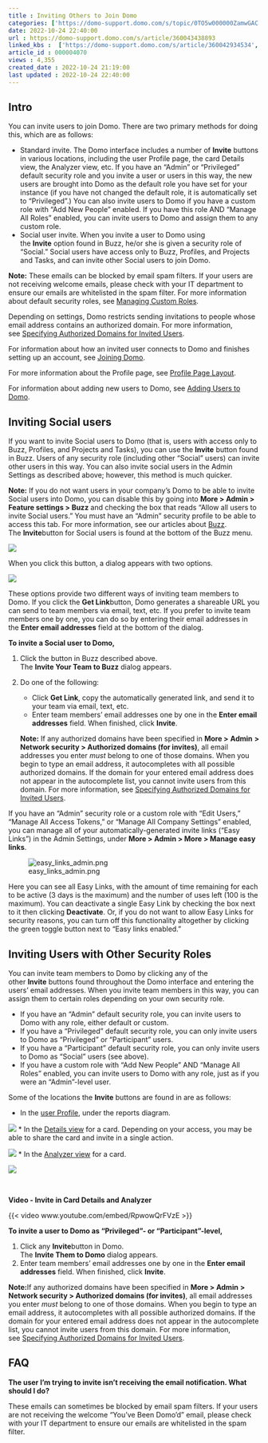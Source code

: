 ```yaml
---
title : Inviting Others to Join Domo
categories: ['https://domo-support.domo.com/s/topic/0TO5w000000ZamwGAC', 'https://domo-support.domo.com/s/topic/0TO5w000000ZanCGAS']
date: 2022-10-24 22:40:00
url : https://domo-support.domo.com/s/article/360043438893
linked_kbs :  ['https://domo-support.domo.com/s/article/360042934534', 'https://domo-support.domo.com/s/article/360043429953', 'https://domo-support.domo.com/s/article/360043429693', 'https://domo-support.domo.com/s/article/360043429933', 'https://domo-support.domo.com/s/article/360043438973', 'https://domo-support.domo.com/s/article/360042922754', 'https://domo-support.domo.com/s/article/360043428673', 'https://domo-support.domo.com/s/article/360043438893', 'https://domo-support.domo.com/s/knowledge-base', 'https://domo-support.domo.com/s/article/360042934674', 'https://domo-support.domo.com/s/topic/0TO5w000000ZanCGAS', 'https://domo-support.domo.com/s/article/360042925494', 'https://domo-support.domo.com/s/article/360043429913', 'https://domo-support.domo.com/s/article/360042923934', 'https://domo-support.domo.com/s/article/360042934274', 'https://domo-support.domo.com/s/topic/0TO5w000000ZamwGAC']
article_id : 000004070
views : 4,355
created_date : 2022-10-24 21:19:00
last updated : 2022-10-24 22:40:00
---
```




Intro
-----


You can invite users to join Domo. There are two primary methods for doing this, which are as follows:



* Standard invite. The Domo interface includes a number of **Invite** buttons in various locations, including the user Profile page, the card Details view, the Analyzer view, etc. If you have an "Admin" or "Privileged" default security role and you invite a user or users in this way, the new users are brought into Domo as the default role you have set for your instance (if you have not changed the default role, it is automatically set to "Privileged".) You can also invite users to Domo if you have a custom role with "Add New People" enabled. If you have this role AND "Manage All Roles" enabled, you can invite users to Domo and assign them to any custom role.
* Social user invite. When you invite a user to Domo using the **Invite** option found in Buzz, he/or she is given a security role of "Social." Social users have access only to Buzz, Profiles, and Projects and Tasks, and can invite other Social users to join Domo.


**Note:** These emails can be blocked by email spam filters. If your users are not receiving welcome emails, please check with your IT department to ensure our emails are whitelisted in the spam filter.
For more information about default security roles, see [Managing Custom Roles](..\managing_custom_roles\index.qmd "Default Security Role Reference").


Depending on settings, Domo restricts sending invitations to people whose email address contains an authorized domain. For more information, see [Specifying Authorized Domains for Invited Users](..\specifying_authorized_domains_for_invited_users\index.qmd "Specifying Authorized Domains for Invited Users").


For information about how an invited user connects to Domo and finishes setting up an account, see [Joining Domo](..\joining_domo\index.qmd "Joining Domo").


For more information about the Profile page, see [Profile Page Layout](..\profile_page_layout\index.qmd "Profile Page Layout").


For information about adding new users to Domo, see [Adding Users to Domo](..\adding_users_to_domo\index.qmd "Adding Users to Domo").


Inviting Social users
---------------------


If you want to invite Social users to Domo (that is, users with access only to Buzz, Profiles, and Projects and Tasks), you can use the **Invite** button found in Buzz. Users of any security role (including other "Social" users) can invite other users in this way. You can also invite social users in the Admin Settings as described above; however, this method is much quicker.


**Note:** If you do not want users in your company's Domo to be able to invite Social users into Domo, you can disable this by going into **More > Admin > Feature settings > Buzz** and checking the box that reads "Allow all users to invite Social users." You must have an "Admin" security profile to be able to access this tab. For more information, see our articles about [Buzz](https://domo-support.domo.com/s/topic/0TO5w000000ZanCGAS/buzz).
The **Invite**button for Social users is found at the bottom of the Buzz menu.   
  
![](0.png)


When you click this button, a dialog appears with two options.  
  
![](1.png)


These options provide two different ways of inviting team members to Domo. If you click the **Get Link**button, Domo generates a shareable URL you can send to team members via email, text, etc. If you prefer to invite team members one by one, you can do so by entering their email addresses in the **Enter email addresses** field at the bottom of the dialog.


**To invite a Social user to Domo,**


1. Click the button in Buzz described above.  
 The **Invite Your Team to Buzz** dialog appears.
2. Do one of the following:



	* Click **Get Link**, copy the automatically generated link, and send it to your team via email, text, etc.
	* Enter team members' email addresses one by one in the **Enter email addresses** field. When finished, click **Invite**.
	
	
	**Note:** If any authorized domains have been specified in **More >** **Admin** **> Network security > Authorized domains (for invites)**, all email addresses you enter *must* belong to one of those domains. When you begin to type an email address, it autocompletes with all possible authorized domains. If the domain for your entered email address does not appear in the autocomplete list, you cannot invite users from this domain. For more information, see [Specifying Authorized Domains for Invited Users](..\specifying_authorized_domains_for_invited_users\index.qmd "Specifying Authorized Domains for Invited Users").


If you have an "Admin" security role or a custom role with "Edit Users," "Manage All Access Tokens," or "Manage All Company Settings" enabled, you can manage all of your automatically-generated invite links ("Easy Links") in the Admin Settings, under **More > Admin > More > Manage easy links**.


![easy_links_admin.png](easy_links_admin.png)


Here you can see all Easy Links, with the amount of time remaining for each to be active (3 days is the maximum) and the number of uses left (100 is the maximum). You can deactivate a single Easy Link by checking the box next to it then clicking **Deactivate**. Or, if you do not want to allow Easy Links for security reasons, you can turn off this functionality altogether by clicking the green toggle button next to "Easy links enabled."


Inviting Users with Other Security Roles
----------------------------------------


You can invite team members to Domo by clicking any of the other **Invite** buttons found throughout the Domo interface and entering the users' email addresses. When you invite team members in this way, you can assign them to certain roles depending on your own security role. 



* If you have an "Admin" default security role, you can invite users to Domo with any role, either default or custom.
* If you have a "Privileged" default security role, you can only invite users to Domo as "Privileged" or "Participant" users.
* If you have a "Participant" default security role, you can only invite users to Domo as "Social" users (see above).
* If you have a custom role with "Add New People" AND "Manage All Roles" enabled, you can invite users to Domo with any role, just as if you were an "Admin"-level user.


Some of the locations the **Invite** buttons are found in are as follows:



* In the [user Profile](..\profile_page_layout\index.qmd "Profile Page"), under the reports diagram.  
   
 ![](3.png)
* In the [Details view](..\card_details_view_layout\index.qmd "Card Details View Layout") for a card. Depending on your access, you may be able to share the card and invite in a single action.  
   
 ![](4.png)
* In the [Analyzer view](..\analyzer_overview\index.qmd "Analyzer Overview") for a card.  
   
 ![](5.png)


 


**Video - Invite in Card Details and Analyzer**


{{< video www.youtube.com/embed/RpwowQrFVzE >}}
 


**To invite a user to Domo as "Privileged"- or "Participant"-level,**


1. Click any **Invite**button in Domo.  
 The **Invite Them to Domo** dialog appears.
2. Enter team members' email addresses one by one in the **Enter email addresses** field. When finished, click **Invite**.


**Note:**If any authorized domains have been specified in **More > Admin**  **> Network security > Authorized domains (for invites)**, all email addresses you enter *must* belong to one of those domains. When you begin to type an email address, it autocompletes with all possible authorized domains. If the domain for your entered email address does not appear in the autocomplete list, you cannot invite users from this domain. For more information, see [Specifying Authorized Domains for Invited Users](..\specifying_authorized_domains_for_invited_users\index.qmd "Specifying Authorized Domains for Invited Users").



FAQ
---


**The user I'm trying to invite isn't receiving the email notification. What should I do?**


These emails can sometimes be blocked by email spam filters. If your users are not receiving the welcome "You've Been Domo'd" email, please check with your IT department to ensure our emails are whitelisted in the spam filter.